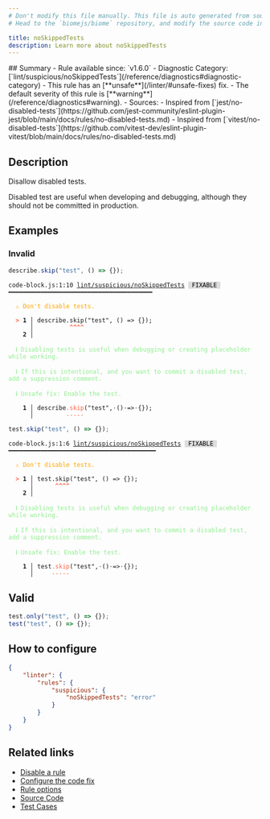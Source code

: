 ```yaml
---
# Don't modify this file manually. This file is auto generated from source, and you will lose your changes next time the website is built.
# Head to the `biomejs/biome` repository, and modify the source code in there.

title: noSkippedTests
description: Learn more about noSkippedTests
---
```


<Tabs>
<TabItem label="JavaScript (and super languages)" icon="seti:javascript">
## Summary
- Rule available since: `v1.6.0`
- Diagnostic Category: [`lint/suspicious/noSkippedTests`](/reference/diagnostics#diagnostic-category)
- This rule has an [**unsafe**](/linter/#unsafe-fixes) fix.
- The default severity of this rule is [**warning**](/reference/diagnostics#warning).
- Sources: 
  - Inspired from [`jest/no-disabled-tests`](https://github.com/jest-community/eslint-plugin-jest/blob/main/docs/rules/no-disabled-tests.md)
  - Inspired from [`vitest/no-disabled-tests`](https://github.com/vitest-dev/eslint-plugin-vitest/blob/main/docs/rules/no-disabled-tests.md)

## Description
Disallow disabled tests.

Disabled test are useful when developing and debugging, although they should not be committed in production.

## Examples

### Invalid

```js
describe.skip("test", () => {});
```

<pre class="language-text"><code class="language-text">code-block.js:1:10 <a href="https://biomejs.dev/linter/rules/no-skipped-tests">lint/suspicious/noSkippedTests</a> <span style="color: #000; background-color: #ddd;"> FIXABLE </span> ━━━━━━━━━━━━━━━━━━━━━━━━━━━━━━━━━━━━━━━━<br /><br />  <strong><span style="color: Orange;">⚠</span></strong> <span style="color: Orange;">Don't disable tests.</span><br />  <br />  <strong><span style="color: Tomato;">&gt;</span></strong> <strong>1 │ </strong>describe.skip(&quot;test&quot;, () =&gt; &#123;&#125;);<br />   <strong>   │ </strong>         <strong><span style="color: Tomato;">^</span></strong><strong><span style="color: Tomato;">^</span></strong><strong><span style="color: Tomato;">^</span></strong><strong><span style="color: Tomato;">^</span></strong><br />    <strong>2 │ </strong><br />  <br />  <strong><span style="color: lightgreen;">ℹ</span></strong> <span style="color: lightgreen;">Disabling tests is useful when debugging or creating placeholder while working.</span><br />  <br />  <strong><span style="color: lightgreen;">ℹ</span></strong> <span style="color: lightgreen;">If this is intentional, and you want to commit a disabled test, add a suppression comment.</span><br />  <br />  <strong><span style="color: lightgreen;">ℹ</span></strong> <span style="color: lightgreen;">Unsafe fix</span><span style="color: lightgreen;">: </span><span style="color: lightgreen;">Enable the test.</span><br />  <br />  <strong>  1 │ </strong>describe<span style="color: Tomato;">.</span><span style="color: Tomato;">s</span><span style="color: Tomato;">k</span><span style="color: Tomato;">i</span><span style="color: Tomato;">p</span>(&quot;test&quot;,<span style="opacity: 0.8;">·</span>()<span style="opacity: 0.8;">·</span>=&gt;<span style="opacity: 0.8;">·</span>&#123;&#125;);<br />  <strong>    │ </strong>        <span style="color: Tomato;">-</span><span style="color: Tomato;">-</span><span style="color: Tomato;">-</span><span style="color: Tomato;">-</span><span style="color: Tomato;">-</span>                   <br /></code></pre>

```js
test.skip("test", () => {});
```

<pre class="language-text"><code class="language-text">code-block.js:1:6 <a href="https://biomejs.dev/linter/rules/no-skipped-tests">lint/suspicious/noSkippedTests</a> <span style="color: #000; background-color: #ddd;"> FIXABLE </span> ━━━━━━━━━━━━━━━━━━━━━━━━━━━━━━━━━━━━━━━━━<br /><br />  <strong><span style="color: Orange;">⚠</span></strong> <span style="color: Orange;">Don't disable tests.</span><br />  <br />  <strong><span style="color: Tomato;">&gt;</span></strong> <strong>1 │ </strong>test.skip(&quot;test&quot;, () =&gt; &#123;&#125;);<br />   <strong>   │ </strong>     <strong><span style="color: Tomato;">^</span></strong><strong><span style="color: Tomato;">^</span></strong><strong><span style="color: Tomato;">^</span></strong><strong><span style="color: Tomato;">^</span></strong><br />    <strong>2 │ </strong><br />  <br />  <strong><span style="color: lightgreen;">ℹ</span></strong> <span style="color: lightgreen;">Disabling tests is useful when debugging or creating placeholder while working.</span><br />  <br />  <strong><span style="color: lightgreen;">ℹ</span></strong> <span style="color: lightgreen;">If this is intentional, and you want to commit a disabled test, add a suppression comment.</span><br />  <br />  <strong><span style="color: lightgreen;">ℹ</span></strong> <span style="color: lightgreen;">Unsafe fix</span><span style="color: lightgreen;">: </span><span style="color: lightgreen;">Enable the test.</span><br />  <br />  <strong>  1 │ </strong>test<span style="color: Tomato;">.</span><span style="color: Tomato;">s</span><span style="color: Tomato;">k</span><span style="color: Tomato;">i</span><span style="color: Tomato;">p</span>(&quot;test&quot;,<span style="opacity: 0.8;">·</span>()<span style="opacity: 0.8;">·</span>=&gt;<span style="opacity: 0.8;">·</span>&#123;&#125;);<br />  <strong>    │ </strong>    <span style="color: Tomato;">-</span><span style="color: Tomato;">-</span><span style="color: Tomato;">-</span><span style="color: Tomato;">-</span><span style="color: Tomato;">-</span>                   <br /></code></pre>

## Valid

```js
test.only("test", () => {});
test("test", () => {});
```

## How to configure
```json title="biome.json"
{
	"linter": {
		"rules": {
			"suspicious": {
				"noSkippedTests": "error"
			}
		}
	}
}

```
## Related links

- [Disable a rule](/linter/#disable-a-rule)
- [Configure the code fix](/linter#configure-the-code-fix)
- [Rule options](/linter/#rule-options)
- [Source Code](https://github.com/biomejs/biome/blob/main/crates/biome_js_analyze/src/lint/suspicious/no_skipped_tests.rs)
- [Test Cases](https://github.com/biomejs/biome/blob/main/crates/biome_js_analyze/tests/specs/suspicious/noSkippedTests)

</TabItem>
</Tabs>

